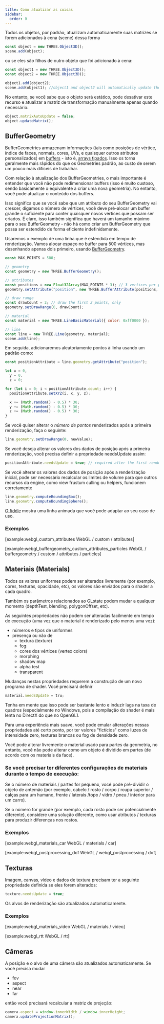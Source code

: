 ```yaml
---
title: Como atualizar as coisas
sidebar:
  order: 0
---
```


<div>

Todos os objetos, por padrão, atualizam automaticamente suas matrizes se
forem adicionados à cena (scene) dessa forma

```javascript
const object = new THREE.Object3D();
scene.add(object);
```

ou se eles são filhos de outro objeto que foi adicionado à cena:

```javascript
const object1 = new THREE.Object3D();
const object2 = new THREE.Object3D();

object1.add(object2);
scene.add(object1); //object1 and object2 will automatically update their matrices
```

</div>

No entanto, se você sabe que o objeto será estático, pode desativar este recurso e atualizar
a matriz de transformação manualmente apenas quando necessário.

```javascript
object.matrixAutoUpdate = false;
object.updateMatrix();
```

## BufferGeometry

<div>

BufferGeometries armazenam informações (tais como posições de vértice, índice de faces, normais, cores,
UVs, e quaisquer outros atributos personalizados) em [buffers](api/core/BufferAttribute) - isto é,
[ arrays tipados](https://developer.mozilla.org/en-US/docs/Web/JavaScript/Typed_arrays).
Isso os torna geralmente mais rápidos do que os Geometries padrão, ao custo de serem um pouco mais difíceis de
trabalhar.

Com relação à atualização dos BufferGeometries, o mais importante é entender que
você não pode redimensionar buffers (isso é muito custoso, sendo basicamente o equivalente a criar uma nova geometria).
No entanto, você pode atualizar o conteúdo dos buffers.

Isso significa que se você sabe que um atributo do seu BufferGeometry vai crescer, digamos o número de vértices,
você deve pré-alocar um buffer grande o suficiente para conter quaisquer novos vértices que possam ser criados.
É claro, isso também significa que haverá um tamanho máximo para o seu BufferGeometry -
não há como criar um BufferGeometry que possa ser estendido de forma eficiente indefinidamente.

Usaremos o exemplo de uma linha que é estendida em tempo de renderização. Vamos alocar espaço
no buffer para 500 vértices, mas desenhando apenas dois primeiro, usando [BufferGeometry](api/core/BufferGeometry#drawRange).

```javascript
const MAX_POINTS = 500;

// geometry
const geometry = new THREE.BufferGeometry();

// attributes
const positions = new Float32Array(MAX_POINTS * 3); // 3 vertices per point
geometry.setAttribute("position", new THREE.BufferAttribute(positions, 3));

// draw range
const drawCount = 2; // draw the first 2 points, only
geometry.setDrawRange(0, drawCount);

// material
const material = new THREE.LineBasicMaterial({ color: 0xff0000 });

// line
const line = new THREE.Line(geometry, material);
scene.add(line);
```

Em seguida, adicionaremos aleatoriamente pontos à linha usando um padrão como:

```javascript
const positionAttribute = line.geometry.getAttribute("position");

let x = 0,
  y = 0,
  z = 0;

for (let i = 0; i < positionAttribute.count; i++) {
  positionAttribute.setXYZ(i, x, y, z);

  x += (Math.random() - 0.5) * 30;
  y += (Math.random() - 0.5) * 30;
  z += (Math.random() - 0.5) * 30;
}
```

Se você quiser alterar o _número de pontos_ renderizados após a primeira renderização, faça o seguinte:

```javascript
line.geometry.setDrawRange(0, newValue);
```

Se você deseja alterar os valores dos dados de posição após a primeira renderização, você precisa
definir a propriedade needsUpdate assim:

```javascript
positionAttribute.needsUpdate = true; // required after the first render
```

Se você alterar os valores dos dados de posição após a renderização inicial, pode ser necessário recalcular
os limites de volume para que outros recursos da engine, como view frustum culling ou helpers,
funcionem corretamente

```javascript
line.geometry.computeBoundingBox();
line.geometry.computeBoundingSphere();
```

[ O fiddle](https://jsfiddle.net/t4m85pLr/1/) mostra uma linha animada que você pode adaptar ao seu caso de uso.

### Exemplos

[example:webgl_custom_attributes WebGL / custom / attributes]

[example:webgl_buffergeometry_custom_attributes_particles WebGL / buffergeometry / custom / attributes / particles]

</div>

## Materiais (Materials)

<div>

Todos os valores uniformes podem ser alterados livremente (por exemplo, cores, texturas, opacidade, etc),
os valores são enviados para o shader a cada quadro.

Também os parâmetros relacionados ao GLstate podem mudar a qualquer momento
(depthTest, blending, polygonOffset, etc).

As seguintes propriedades não podem ser alteradas facilmente em tempo de execução
(uma vez que o material é renderizado pelo menos uma vez):

<ul>
  <li>números e tipos de uniformes</li>
  <li>
    presença ou não de
    <ul>
      <li>textura (texture)</li>
      <li>fog</li>
      <li>cores dos vértices (vertex colors)</li>
      <li>morphing</li>
      <li>shadow map</li>
      <li>alpha test</li>
      <li>transparent</li>
    </ul>
  </li>
</ul>

Mudanças nestas propriedades requerem a construção de um novo programa de shader. Você precisará definir

```javascript
material.needsUpdate = tru;
```

Tenha em mente que isso pode ser bastante lento e induzir lags na taxa de quadros (especialmente no Windows, pois a compilação do shader é mais lenta no DirectX do que no OpenGL).

Para uma experiência mais suave, você pode emular alterações nessas propriedades
até certo ponto, por ter valores "fictícios" como luzes de intensidade zero, texturas brancas ou fog de densidade zero.

Você pode alterar livremente o material usado para partes da geometria,
no entanto, você não pode alterar como um objeto é dividido em partes (de acordo com os materiais da face).

### Se você precisar ter diferentes configurações de materiais durante o tempo de execução:

Se o número de materiais / partes for pequeno, você pode pré-dividir o objeto
de antemão (por exemplo, cabelo / rosto / corpo / roupa superior / calças para um humano,
frente / laterais /topo / vidro / pneu / interior para um carro).

Se o número for grande (por exemplo, cada rosto pode ser potencialmente diferente),
considere uma solução diferente, como usar atributos / texturas para produzir diferenças
nos rostos.

### Exemplos

[example:webgl_materials_car WebGL / materials / car]

[example:webgl_postprocessing_dof WebGL / webgl_postprocessing / dof]

</div>

## Texturas

<div>

Imagem, canvas, vídeo e dados de textura precisam ter a seguinte
propriedade definida se eles forem alterados:

```javascript
texture.needsUpdate = true;
```

Os alvos de renderização são atualizados automaticamente.

### Exemplos

[example:webgl_materials_video WebGL / materials / video]

[example:webgl_rtt WebGL / rtt]

</div>

## Câmeras

<div>

A posição e o alvo de uma câmera são atualizados automaticamente. Se você precisa mudar

<ul>
  <li>fov</li>
  <li>aspect</li>
  <li>near</li>
  <li>far</li>
</ul>

então você precisará recalcular a matriz de projeção:

```javascript
camera.aspect = window.innerWidth / window.innerHeight;
camera.updateProjectionMatrix();
```

</div>
